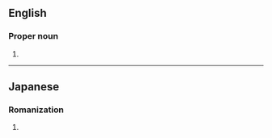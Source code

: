 ==English==

===Proper noun===
{{en-proper noun}}

# {{surname|from=Japanese}}

----

==Japanese==

===Romanization===
{{ja-romaji}}

# {{ja-romanization of|やまだ}}